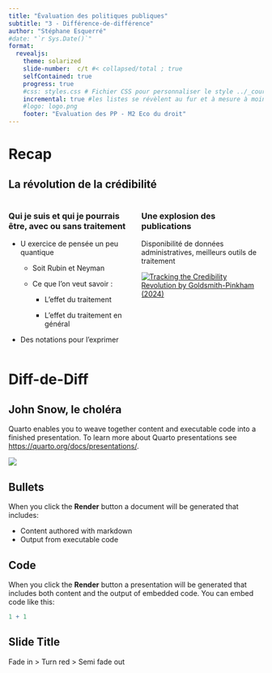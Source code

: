 ```yaml
---
title: "Évaluation des politiques publiques"
subtitle: "3 - Différence-de-différence"
author: "Stéphane Esquerré"
#date: "`r Sys.Date()`"
format:
  revealjs:
    theme: solarized
    slide-number:  c/t #< collapsed/total ; true
    selfContained: true
    progress: true
    #css: styles.css # Fichier CSS pour personnaliser le style ../_cours/
    incremental: true #les listes se révèlent au fur et à mesure à moins d'indiquer ::: {.nonincremental}
    #logo: logo.png
    footer: "Evaluation des PP - M2 Eco du droit"
---
```


# Recap

## La révolution de la crédibilité

:::::::: columns
::::: {.column width="50%"}
:::: fragment
### Qui je suis et qui je pourrais être, avec ou sans traitement

::: incremental
-   U exercice de pensée un peu quantique

    -   Soit Rubin et Neyman

    -   Ce que l'on veut savoir :

        -   L'effet du traitement

        -   L'effet du traitement en général

-   Des notations pour l'exprimer
:::
::::
:::::

:::: {.column width="50%"}
::: fragment
### Une explosion des publications

Disponibilité de données administratives, meilleurs outils de traitement

[![Tracking the Credibility Revolution by Goldsmith-Pinkham (2024)](GP2024_evol_experimental.png)](https://arxiv.org/abs/2405.20604)
:::
::::
::::::::

# Diff-de-Diff

## John Snow, le choléra

Quarto enables you to weave together content and executable code into a finished presentation. To learn more about Quarto presentations see <https://quarto.org/docs/presentations/>.

![](https://www.canva.com/design/DAGbXeGi4-M/AP6TVc1ed3bvOUhk_EFzZg/watch?utm_content=DAGbXeGi4-M&utm_campaign=designshare&utm_medium=link2&utm_source=uniquelinks&utlId=h502205b270)

## Bullets

When you click the **Render** button a document will be generated that includes:

-   Content authored with markdown
-   Output from executable code

## Code

When you click the **Render** button a presentation will be generated that includes both content and the output of embedded code. You can embed code like this:

```r
1 + 1
```

## Slide Title {visibility="hidden"}

```{=html}
<!-- 
::: {.class} 
 <SOME CONTENT> 
 :::
 Some text with a specific [span]{.span-class} 
 -->
```

::::: {.fragment .fade-in}
:::: {.fragment .highlight-red}
::: {.fragment .semi-fade-out}
Fade in \> Turn red \> Semi fade out
:::
::::
:::::
